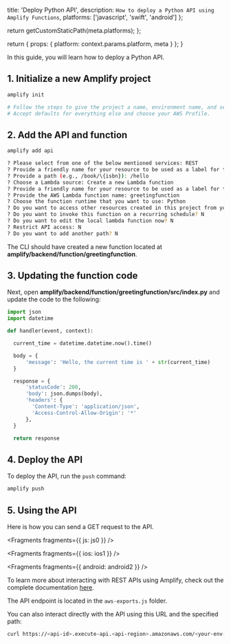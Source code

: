 
  title: 'Deploy Python API',
  description: `How to deploy a Python API using Amplify Functions`,
  platforms: ['javascript', 'swift', 'android']
};

  return getCustomStaticPath(meta.platforms);
};

  return {
    props: {
      platform: context.params.platform,
      meta
    }
  };
}

In this guide, you will learn how to deploy a Python API.

## 1. Initialize a new Amplify project

```sh
amplify init

# Follow the steps to give the project a name, environment name, and set the default text editor.
# Accept defaults for everything else and choose your AWS Profile.
```

## 2. Add the API and function

```sh
amplify add api

? Please select from one of the below mentioned services: REST
? Provide a friendly name for your resource to be used as a label for this category in the project: pythonapi
? Provide a path (e.g., /book/\{isbn}): /hello
? Choose a Lambda source: Create a new Lambda function
? Provide a friendly name for your resource to be used as a label for this category in the project: greetingfunction
? Provide the AWS Lambda function name: greetingfunction
? Choose the function runtime that you want to use: Python
? Do you want to access other resources created in this project from your Lambda function? N
? Do you want to invoke this function on a recurring schedule? N
? Do you want to edit the local lambda function now? N
? Restrict API access: N
? Do you want to add another path? N
```

The CLI should have created a new function located at **amplify/backend/function/greetingfunction**.

## 3. Updating the function code

Next, open **amplify/backend/function/greetingfunction/src/index.py** and update the code to the following:

```python
import json
import datetime

def handler(event, context):

  current_time = datetime.datetime.now().time()

  body = {
      'message': 'Hello, the current time is ' + str(current_time)
  }

  response = {
      'statusCode': 200,
      'body': json.dumps(body),
      'headers': {
        'Content-Type': 'application/json',
        'Access-Control-Allow-Origin': '*'
      },
  }

  return response
```

## 4. Deploy the API

To deploy the API, run the `push` command:

```sh
amplify push
```

## 5. Using the API

Here is how you can send a GET request to the API.


<Fragments fragments={{ js: js0 }} />


<Fragments fragments={{ ios: ios1 }} />


<Fragments fragments={{ android: android2 }} />

To learn more about interacting with REST APIs using Amplify, check out the complete documentation [here](/lib/restapi/getting-started).

The API endpoint is located in the `aws-exports.js` folder.

You can also interact directly with the API using this URL and the specified path:

```sh
curl https://<api-id>.execute-api.<api-region>.amazonaws.com/<your-env-name>/hello
```
